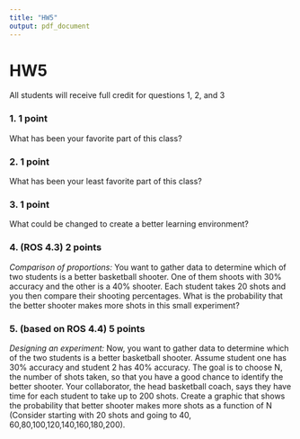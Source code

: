 ```yaml
---
title: "HW5"
output: pdf_document
---
```


# HW5

All students will receive full credit for questions 1, 2, and 3

### 1. 1 point

What has been your favorite part of this class?

### 2. 1 point

What has been your least favorite part of this class?

### 3. 1 point

What could be changed to create a better learning environment?


### 4. (ROS 4.3) 2 points
_Comparison of proportions:_ You want to gather data to determine which of two students is a better basketball shooter. One of them shoots with 30% accuracy and the other is a 40% shooter. Each student takes 20 shots and you then compare their shooting percentages. What is the probability that the better shooter makes more shots in this small experiment?

### 5. (based on ROS 4.4) 5 points
_Designing an experiment:_ Now, you want to gather data to determine which of the two students is a better basketball shooter. Assume student one has 30% accuracy and student 2 has 40% accuracy. The goal is to choose N, the number of shots taken, so that you have a good chance to identify the better shooter. Your collaborator, the head basketball coach, says they have time for each student to take up to 200 shots. Create a graphic that shows the probability that better shooter makes more shots as a function of N (Consider starting with 20 shots and going to 40, 60,80,100,120,140,160,180,200).


